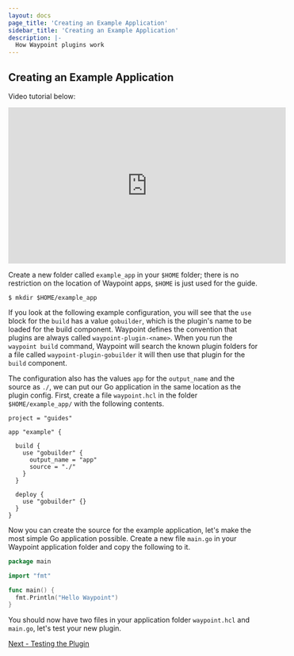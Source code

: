 ```yaml
---
layout: docs
page_title: 'Creating an Example Application'
sidebar_title: 'Creating an Example Application'
description: |-
  How Waypoint plugins work
---
```


## Creating an Example Application

Video tutorial below:

<iframe
  width="560"
  height="315"
  src="https://www.youtube.com/embed/4zwZCpqo0j8?start=1262&end=1395"
  frameborder="0"
  allow="accelerometer; autoplay; clipboard-write; encrypted-media; gyroscope; picture-in-picture"
  allowfullscreen
></iframe>

Create a new folder called `example_app` in your `$HOME` folder; there is no restriction on the location of Waypoint apps,
`$HOME` is just used for the guide.

```shell-session
$ mkdir $HOME/example_app
```

If you look at the following example configuration, you will see that the `use` block for the `build` has a value
`gobuilder`, which is the plugin's name to be loaded for the build component. Waypoint defines the convention that
plugins are always called `waypoint-plugin-<name>`. When you run the `waypoint build` command, Waypoint will search the
known plugin folders for a file called `waypoint-plugin-gobuilder` it will then use that plugin for the `build`
component.

The configuration also has the values `app` for the `output_name` and the source as `./`, we can put our Go application
in the same location as the plugin config. First, create a file `waypoint.hcl` in the folder `$HOME/example_app/` with
the following contents.

```hcl
project = "guides"

app "example" {

  build {
    use "gobuilder" {
      output_name = "app"
      source = "./"
    }
  }

  deploy {
    use "gobuilder" {}
  }
}
```

Now you can create the source for the example application, let's make the most simple Go application possible. Create a
new file `main.go` in your Waypoint application folder and copy the following to it.

```go
package main

import "fmt"

func main() {
  fmt.Println("Hello Waypoint")
}
```

You should now have two files in your application folder `waypoint.hcl` and `main.go`, let's test your new plugin.

[Next - Testing the Plugin](/docs/extending-waypoint/creating-plugins/testing)
